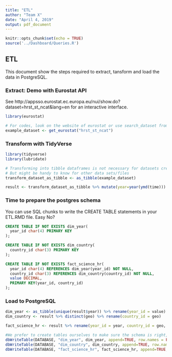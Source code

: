 ```yaml
---
title: "ETL"
author: "Team X"
date: "April 4, 2019"
output: pdf_document
---
```


```r
knitr::opts_chunk$set(echo = TRUE)
source('../Dashboard/Queries.R')
```

## ETL

This document show the steps required to extract, tansform and load the data in PostgreSQL.

### Extract: Demo with Eurostat API

See http://appsso.eurostat.ec.europa.eu/nui/show.do?dataset=hrst_st_ncat&lang=en for an interactive interface.

```r
library(eurostat)

# For codes, look on the website of eurostat or use search_dataset from Eurostat (the R package)
example_dataset <- get_eurostat("hrst_st_ncat")
```

### Transform with TidyVerse

```r
library(tidyverse)
library(lubridate)

# Transforming into tibble dataframes is not necessary for datasets created with the get_eurostat function, they are  already in a "tibble" format
# But might be handy to know for other data sets/files
transform_dataset_as_tibble <- as_tibble(example_dataset)

result <- transform_dataset_as_tibble %>% mutate(year=year(ymd(time))) %>% filter(age == "Y15-24_Y65-74", category == "SE" , unit == "PC_POP", geo %in% c("BE", "NL", "DE")) %>% group_by(geo, year) %>% summarise(AvgScienPop = mean(values))

```


### Time to prepare the postgres schema

You can use SQL chunks to write the CREATE TABLE statements in your ETL.RMD file. Easy No?

```sql

CREATE TABLE IF NOT EXISTS dim_year(
  year_id char(4) PRIMARY KEY
);

CREATE TABLE IF NOT EXISTS dim_country(
  country_id char(3) PRIMARY KEY
);

CREATE TABLE IF NOT EXISTS fact_science_hr(
  year_id char(4) REFERENCES dim_year(year_id) NOT NULL,
  country_id char(3) REFERENCES dim_country(country_id) NOT NULL,
  value DECIMAL,
  PRIMARY KEY(year_id, country_id)
);

```

### Load to PostgreSQL

```r

dim_year <- as_tibble(unique(result$year)) %>% rename(year_id = value)
dim_country <- result %>% distinct(geo) %>% rename(country_id = geo)

fact_science_hr <- result %>% rename(year_id = year, country_id = geo, value = AvgScienPop)

#We prefer to create tables ourselves to make sure the schema is right, so the table already exists and append=TRUE must be used
dbWriteTable(DATABASE, "dim_year", dim_year, append=TRUE, row.names = FALSE)
dbWriteTable(DATABASE, "dim_country", dim_country, append=TRUE, row.names = FALSE)
dbWriteTable(DATABASE, "fact_science_hr", fact_science_hr, append=TRUE, row.names = FALSE)

```



